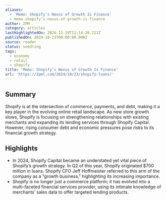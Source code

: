 ```yaml
---
aliases:
  - 'Memo: Shopify’s Nexus of Growth Is Finance'
  - memo-shopify’s-nexus-of-growth-is-finance
author: 2PM
category: articles
lastHighlightedOn: 2024-11-19T11:14:26.211Z
publishedOn: 2024-10-23T00:00:00.000Z
source: reader
status: seedling
tags:
  - economy
  - retail
  - shopify
title: 'Memo: Shopify’s Nexus of Growth Is Finance'
url: 'https://2pml.com/2024/10/23/shopify-loans/'
---
```

## Summary

Shopify is at the intersection of commerce, payments, and debt, making it a key player in the evolving online retail landscape. As new store growth slows, Shopify is focusing on strengthening relationships with existing merchants and expanding its lending services through Shopify Capital. However, rising consumer debt and economic pressures pose risks to its financial growth strategy.

## Highlights

- In 2024, Shopify Capital became an understated yet vital piece of Shopify’s growth strategy. In Q2 of this year, Shopify originated $700 million in loans. Shopify CFO Jeff Hoffmeister referred to this arm of the company as a “growth business,” highlighting its increasing importance.
- Shopify is no longer just a commerce platform; it has evolved into a multi-faceted financial services provider, using its intimate knowledge of merchants’ sales data to offer targeted lending products.
